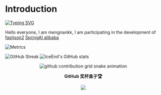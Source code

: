 # Introduction

[![Typing SVG](https://readme-typing-svg.demolab.com?font=Fira+Code&pause=1000&width=435&lines=hellow+welcome+to+mengnankk+home)](https://git.io/typing-svg)

Hello everyone, I am mengnankk, I am participating in the development of [fastjson2](https://github.com/alibaba/fastjson2) [SpringAI alibaba](https://github.com/alibaba/spring-ai-alibaba)

![Metrics](/github-metrics.svg)

![GitHub Streak](https://streak-stats.demolab.com/?user=mengnankkkk)
![IceEnd's GitHub stats](https://github-immortality.vercel.app/api?username=mengnankkkk)


<div align="center">
 <img alt="github contribution grid snake animation" src="https://raw.githubusercontent.com/buptsdz/buptsdz/output/github-contribution-grid-snake.svg">

 **GitHub 奖杯盒子🏆**

  <div><img src="https://github-profile-trophy.vercel.app/?username=mengnankkkk&theme=gruvbox&row=1&column=7&no-frame=true&no-bg=true" /><br/></div>



